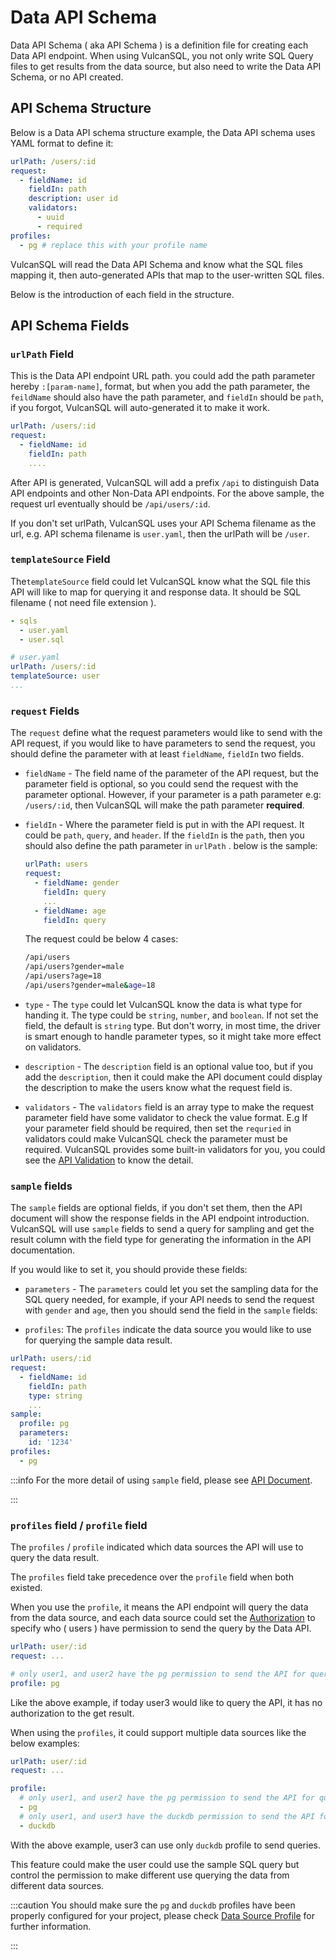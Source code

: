 # Data API Schema

Data API Schema ( aka API Schema ) is a definition file for creating each Data API endpoint. When using VulcanSQL, you not only write SQL Query files to get results from the data source, but also need to write the Data API Schema, or no API created.

## API Schema Structure

Below is a Data API schema structure example, the Data API schema uses YAML format to define it:

```yaml
urlPath: /users/:id
request:
  - fieldName: id
    fieldIn: path
    description: user id
    validators:
      - uuid
      - required
profiles:
  - pg # replace this with your profile name
```

VulcanSQL will read the Data API Schema and know what the SQL files mapping it, then auto-generated APIs that map to the user-written SQL files.

Below is the introduction of each field in the structure.

## API Schema Fields

### `urlPath` Field

This is the Data API endpoint URL path. you could add the path parameter hereby `:[param-name]`, format, but when you add the path parameter, the `feildName` should also have the path parameter, and `fieldIn` should be `path`, if you forgot, VulcanSQL will auto-generated it to make it work.

```yaml
urlPath: /users/:id
request:
  - fieldName: id
    fieldIn: path
    ....
```

After API is generated, VulcanSQL will add a prefix `/api` to distinguish Data API endpoints and other Non-Data API endpoints. For the above sample, the request url eventually should be `/api/users/:id`.

If you don't set urlPath, VulcanSQL uses your API Schema filename as the url, e.g. API schema filename is `user.yaml`, then the urlPath will be `/user`.

### `templateSource` Field

The`templateSource` field could let VulcanSQL know what the SQL file this API will like to map for querying it and response data. It should be SQL filename ( not need file extension ).

```yaml
- sqls
  - user.yaml
  - user.sql

# user.yaml
urlPath: /users/:id
templateSource: user
...
```

### `request` Fields

The `request` define what the request parameters would like to send with the API request, if you would like to have parameters to send the request, you should define the parameter with at least `fieldName`, `fieldIn` two fields.

- `fieldName` - The field name of the parameter of the API request, but the parameter field is optional, so you could send the request with the parameter optional. However, if your parameter is a path parameter e.g: `/users/:id`, then VulcanSQL will make the path parameter **required**.
- `fieldIn` - Where the parameter field is put in with the API request. It could be `path`, `query`, and `header`. If the `fieldIn` is the `path`, then you should also define the path parameter in `urlPath` . below is the sample:

  ```yaml
  urlPath: users
  request:
    - fieldName: gender
      fieldIn: query
      ...
    - fieldName: age
      fieldIn: query
  ```

  The request could be below 4 cases:

  ```bash
  /api/users
  /api/users?gender=male
  /api/users?age=18
  /api/users?gender=male&age=18

  ```

- `type` - The `type` could let VulcanSQL know the data is what type for handing it. The type could be `string`, `number`, and `boolean`.
  If not set the field, the default is `string` type. But don't worry, in most time, the driver is smart enough to handle parameter types, so it might take more effect on validators.
- `description` - The `description` field is an optional value too, but if you add the `description`, then it could make the API document could display the description to make the users know what the request field is.
- `validators` - The `validators` field is an array type to make the request parameter field have some validator to check the value format. E.g If your parameter field should be required, then set the `requried` in validators could make VulcanSQL check the parameter must be required. VulcanSQL provides some built-in validators for you, you could see the [API Validation](../api-validation) to know the detail.

### `sample` fields

The `sample` fields are optional fields, if you don't set them, then the API document will show the response fields in the API endpoint introduction. VulcanSQL will use `sample` fields to send a query for sampling and get the result column with the field type for generating the information in the API documentation.

If you would like to set it, you should provide these fields:

- `parameters` - The `parameters` could let you set the sampling data for the SQL query needed, for example, if your API needs to send the request with `gender` and `age`, then you should send the field in the `sample` fields:

- `profiles`: The `profiles` indicate the data source you would like to use for querying the sample data result.

```yaml
urlPath: users/:id
request:
  - fieldName: id
    fieldIn: path
    type: string
    ...
sample:
  profile: pg
  parameters:
    id: '1234'
profiles:
  - pg
```

:::info
For the more detail of using `sample` field, please see [API Document](../api-document#set-sampler).

:::

### `profiles` field / `profile` field

The `profiles` / `profile` indicated which data sources the API will use to query the data result.

The `profiles` field take precedence over the `profile` field when both existed.

When you use the `profile`, it means the API endpoint will query the data from the data source, and each data source could set the [Authorization](../access-control/authorization) to specify who ( users ) have permission to send the query by the Data API.

```yaml
urlPath: user/:id
request: ...

# only user1, and user2 have the pg permission to send the API for querying.
profile: pg
```

Like the above example, if today user3 would like to query the API, it has no authorization to the get result.

When using the `profiles`, it could support multiple data sources like the below examples:

```yaml
urlPath: user/:id
request: ...

profile:
  # only user1, and user2 have the pg permission to send the API for querying.
  - pg
  # only user1, and user3 have the duckdb permission to send the API for querying.
  - duckdb
```

With the above example, user3 can use only `duckdb` profile to send queries.

This feature could make the user could use the sample SQL query but control the permission to make different use querying the data from different data sources.

:::caution
You should make sure the `pg` and `duckdb` profiles have been properly configured for your project, please check [Data Source Profile](./data-source-profile) for further information.

:::
